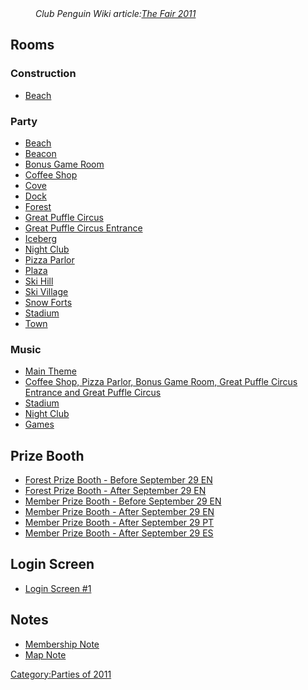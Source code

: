 :''Club Penguin Wiki article:[[clubpenguinwiki:The Fair 2011|The Fair 2011]]''
==Rooms==
===Construction===
*[[Media:TheFair2011ConstBeach.swf|Beach]]
===Party===
*[[Media:TheFair2011Beach.swf|Beach]]
*[[Media:TheFair2011Beacon.swf|Beacon]]
*[[Media:TheFair2011Party.swf|Bonus Game Room]]
*[[Media:TheFair2011Coffee.swf|Coffee Shop]]
*[[Media:TheFair2011Cove.swf|Cove]]
*[[Media:TheFair2011Dock.swf|Dock]]
*[[Media:TheFair2011Forest.swf|Forest]]
*[[Media:TheFair2011Party3.swf|Great Puffle Circus]]
*[[Media:TheFair2011Party2.swf|Great Puffle Circus Entrance]]
*[[Media:TheFair2011Berg.swf|Iceberg]]
*[[Media:TheFair2011Dance.swf|Night Club]]
*[[Media:TheFair2011Pizza.swf|Pizza Parlor]]
*[[Media:TheFair2011Plaza.swf|Plaza]]
*[[Media:TheFair2011Mtn.swf|Ski Hill]]
*[[Media:TheFair2011Village.swf|Ski Village]]
*[[Media:TheFair2011Forts.swf|Snow Forts]]
*[[Media:TheFair2011Rink.swf|Stadium]]
*[[Media:RoomsTown-TheFair2011.swf|Town]]

===Music===
*[[Media:Music297.swf|Main Theme]]
*[[Media:Music221.swf|Coffee Shop, Pizza Parlor, Bonus Game Room, Great Puffle Circus Entrance and Great Puffle Circus]]
*[[Media:Music311.swf|Stadium]]
*[[Media:Music243.swf|Night Club]]
*[[Media:Music222.swf|Games]]

==Prize Booth==
*[[Media:TheFair2011Prizebooth.swf|Forest Prize Booth - Before September 29 EN]]
*[[Media:TheFair2011Prizebooth2.swf|Forest Prize Booth - After September 29 EN]]
*[[Media:TheFair2011Prizeboothmember.swf|Member Prize Booth - Before September 29 EN]]
*[[Media:TheFair2011Prizeboothmember2.swf|Member Prize Booth - After September 29 EN]]
*[[Media:PrizeboothmemberTheFair2011PT.swf|Member Prize Booth - After September 29 PT]]
*[[Media:PrizeboothmemberTheFair2011ES.swf|Member Prize Booth - After September 29 ES]]

==Login Screen==
*[[Media:TheFair2011StartBillboards.swf|Login Screen #1]]

==Notes==
*[[Media:TheFair2011MembershipParty2.swf|Membership Note]]
*[[Media:TheFair2011Party map note.swf|Map Note]]
{{Parties}}

[[Category:Parties of 2011]]